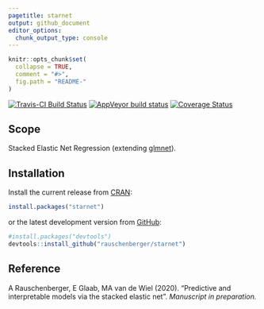 ```yaml
---
pagetitle: starnet
output: github_document
editor_options: 
  chunk_output_type: console
---
```


<!-- Modify xxx.Rmd, not xxx.md! -->

```r
knitr::opts_chunk$set(
  collapse = TRUE,
  comment = "#>",
  fig.path = "README-"
)
```

[![Travis-CI Build Status](https://travis-ci.org/rauschenberger/starnet.svg)](https://travis-ci.org/rauschenberger/starnet)
[![AppVeyor build status](https://ci.appveyor.com/api/projects/status/github/rauschenberger/starnet?svg=true)](https://ci.appveyor.com/project/rauschenberger/starnet)
[![Coverage Status](https://codecov.io/github/rauschenberger/starnet/coverage.svg?branch=master)](https://codecov.io/github/rauschenberger/starnet)

## Scope

Stacked Elastic Net Regression (extending [glmnet](https://CRAN.R-project.org/package=glmnet)).

## Installation

Install the current release from [CRAN](https://CRAN.R-project.org/package=starnet):

```r
install.packages("starnet")
```

or the latest development version from [GitHub](https://github.com/rauschenberger/starnet):

```r
#install.packages("devtools")
devtools::install_github("rauschenberger/starnet")
```

## Reference

A Rauschenberger, E Glaab, MA van de Wiel (2020). "Predictive and interpretable models via the stacked elastic net". *Manuscript in preparation.*

